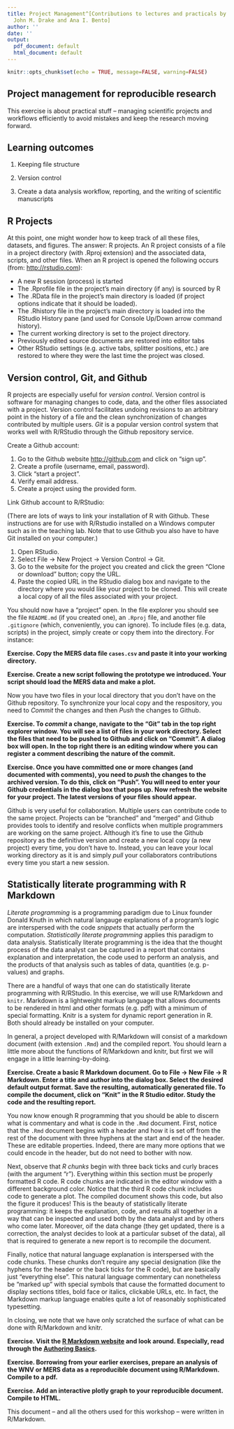 ```yaml
---
title: Project Management^[Contributions to lectures and practicals by Andrew W. Park,
  John M. Drake and Ana I. Bento]
author: ''
date: ''
output:
  pdf_document: default
  html_document: default
---
```


```r
knitr::opts_chunk$set(echo = TRUE, message=FALSE, warning=FALSE)
```

## Project management for reproducible research

This exercise is about practical stuff -- managing scientific projects and workflows efficiently to avoid mistakes and keep the research moving forward.

## Learning outcomes

1. Keeping file structure

2. Version control

3. Create a data analysis workflow, reporting, and the writing of scientific manuscripts

## R Projects

At this point, one might wonder how to keep track of all these files, datasets, and figures. The answer: R projects. An R project consists of a file in a project directory (with .Rproj extension) and the associated data, scripts, and other files. When an R project is opened the following occurs (from: <http://rstudio.com>):

- A new R session (process) is started
- The .Rprofile file in the project's main directory (if any) is sourced by R
- The .RData file in the project's main directory is loaded (if project options indicate that it should be loaded).
- The .Rhistory file in the project's main directory is loaded into the RStudio History pane (and used for Console Up/Down arrow command history).
- The current working directory is set to the project directory.
- Previously edited source documents are restored into editor tabs
- Other RStudio settings (e.g. active tabs, splitter positions, etc.) are restored to where they were the last time the project was closed.

## Version control, Git, and Github

R projects are especially useful for *version control*. Version control is software for managing changes to code, data, and the other files associated with a project. Version control facilitates undoing revisions to an arbitrary point in the history of a file and the clean synchronization of changes contributed by multiple users. *Git* is a popular version control system that works well with R/RStudio through the Github repository service.

Create a Github account:

1. Go to the Github website <http://github.com> and click on "sign up".
2. Create a profile (username, email, password).
3. Click "start a project".
4. Verify email address.
5. Create a project using the provided form.

Link Github account to R/RStudio:

(There are lots of ways to link your installation of R with Github. These instructions are for use with R/Rstudio installed on a Windows computer such as in the teaching lab. Note that to use Github you also have to have Git installed on your computer.)

1. Open RStudio.
2. Select File -> New Project -> Version Control -> Git.
3. Go to the website for the project you created and click the green "Clone or download" button; copy the URL.
4. Paste the copied URL in the RStudio dialog box and navigate to the directory where you would like your project to be cloned. This will create a local copy of all the files associated with your project.

You should now have a "project" open. In the file explorer you should see the file `README.md` (if you created one), an `.Rproj` file, and another file `.gitignore` (which, conveniently, you can ignore). To include files (e.g. data, scripts) in the project, simply create or copy them into the directory. For instance:

**Exercise. Copy the MERS data file `cases.csv` and paste it into your working directory.**

**Exercise. Create a new script following the prototype we introduced. Your script should load the MERS data and make a plot.**

Now you have two files in your local directory that you don't have on the Github repository. To synchronize your local copy and the respository, you need to *Commit* the changes and then *Push* the changes to Github.

**Exercise. To *commit* a change, navigate to the "Git" tab in the top right explorer window. You will see a list of files in your work directory. Select the files that need to be pushed to Github and click on "Commit". A dialog box will open. In the top right there is an editing window where you can register a comment describing the nature of the commit.**

**Exercise. Once you have committed one or more changes (and documented with comments), you need to *push* the changes to the archived version. To do this, click on "Push". You will need to enter your Github credentials in the dialog box that pops up. Now refresh the website for your project. The latest versions of your files should appear.**

Github is very useful for collaboration. Multiple users can contribute code to the same project. Projects can be "branched" and "merged" and Github provides tools to identify and resolve conflicts when multiple programmers are working on the same project. Although it's fine to use the Github repository as the definitive version and create a new local copy (a new project) every time, you don't have to. Instead, you can leave your local working directory as it is and simply *pull* your collaborators contributions every time you start a new session.

## Statistically literate programming with R Markdown

*Literate programming* is a programming paradigm due to Linux founder Donald Knuth in which natural langauge explanations of a program's logic are interspersed with the code *snippets* that actually perform the computation. *Statistically literate programming* applies this paradigm to data analysis. Statistically literate programming is the idea that the thought process of the data analyst can be captured in a report that contains explanation and interpretation, the code used to perform an analysis, and the products of that analysis such as tables of data, quantities (e.g. p-values) and graphs.

There are a handful of ways that one can do statistically literate programming with R/RStudio. In this exercise, we will use R/Markdown and `knitr`. Markdown is a lightweight markup language that allows documents to be rendered in html and other formats (e.g. pdf) with a minimum of special formatting. Knitr is a system for dynamic report generation in R. Both should already be installed on your computer.

In general, a project developed with R/Markdown will consist of a markdown document (with extension `.Rmd`) and the compiled report. You should learn a little more about the functions of R/Markdown and knitr, but first we will engage in a little learning-by-doing.

**Exercise. Create a basic R Markdown document. Go to File -> New File -> R Markdown. Enter a title and author into the dialog box. Select the desired default output format. Save the resulting, automatically generated file. To compile the document, click on "Knit" in the R Studio editor. Study the code and the resulting report.**

You now know enough R programming that you should be able to discern what is commentary and what is code in the `.Rmd` document. First, notice that the `.Rmd` document begins with a header and how it is set off from the rest of the document with three hyphens at the start and end of the header. These are editable properties. Indeed, there are many more options that we could encode in the header, but do not need to bother with now.

Next, observe that *R chunks* begin with three back ticks and curly braces (with the argument "r"). Everything within this section must be properly formatted R code. R code chunks are indicated in the editor window with a different background color. Notice that the third R code chunk includes code to generate a plot. The compiled document shows this code, but also the figure it produces! This is the beauty of statistically literate programming: it keeps the explanation, code, and results all together in a way that can be inspected and used both by the data analyst and by others who come later. Moreover, oif the data change (they get updated, there is a correction, the analyst decides to look at a particular subset of the data), all that is required to generate a new report is to recompile the document.

Finally, notice that natural language explanation is interspersed with the code chunks. These chunks don't require any special designation (like the hyphens for the header or the back ticks for the R code), but are basically just "everything else". This natural language commentary can nonetheless be "marked up" with special symbols that cause the formatted document to display sections titles, bold face or italics, clickable URLs, etc. In fact, the Markdown markup language enables quite a lot of reasonably sophisticated typesetting.

In closing, we note that we have only scratched the surface of what can be done with R/Markdown and knitr. 

**Exercise. Visit the [R Markdown website](http://rmarkdown.rstudio.com/) and look around. Especially, read through the [Authoring Basics]( http://rmarkdown.rstudio.com/authoring_basics.html).**

**Exercise. Borrowing from your earlier exercises, prepare an analysis of the WNV or MERS data as a reproducible document using R/Markdown. Compile to a pdf.**

**Exercise. Add an interactive plotly graph to your reproducible document. Compile to HTML.**

This document -- and all the others used for this workshop -- were written in R/Markdown.

